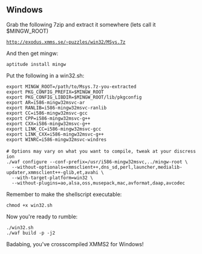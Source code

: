 == Windows ==

Grab the following 7zip and extract it somewhere (lets call it $MINGW_ROOT)

 http://exodus.xmms.se/~puzzles/win32/MSys.7z

And then get mingw:

 aptitude install mingw

Put the following in a win32.sh:

 export MINGW_ROOT=/path/to/Msys.7z-you-extracted
 export PKG_CONFIG_PREFIX=$MINGW_ROOT
 export PKG_CONFIG_LIBDIR=$MINGW_ROOT/lib/pkgconfig
 export AR=i586-mingw32msvc-ar
 export RANLIB=i586-mingw32msvc-ranlib
 export CC=i586-mingw32msvc-gcc
 export CPP=i586-mingw32msvc-g++
 export CXX=i586-mingw32msvc-g++
 export LINK_CC=i586-mingw32msvc-gcc
 export LINK_CXX=i586-mingw32msvc-g++
 export WINRC=i586-mingw32msvc-windres
 
 # Options may vary on what you want to compile, tweak at your discression
 ./waf configure --conf-prefix=/usr/i586-mingw32msvc,../mingw-root \
   --without-optionals=xmmsclient++,dns_sd,perl,launcher,medialib-updater,xmmsclient++-glib,et,avahi \
   --with-target-platform=win32 \
   --without-plugins=ao,alsa,oss,musepack,mac,avformat,daap,avcodec

Remember to make the shellscript executable:

 chmod +x win32.sh

Now you're ready to rumble:
 ./win32.sh
 ./waf build -p -j2

Badabing, you've crosscompiled XMMS2 for Windows!